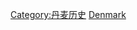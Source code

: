 {{Commons category|Events in Denmark}}
{{Portal|丹麥}}

[[Category:丹麦历史|Category:丹麦历史]]
[[Category:欧洲各国事件|Denmark]]